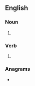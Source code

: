 ==English==

===Noun===
{{en-noun}}

# {{obsolete spelling of|en|chant}}

===Verb===
{{en-verb}}

# {{obsolete spelling of|en|chant}}

===Anagrams===
* {{anagrams|en|a=achntu|nautch}}